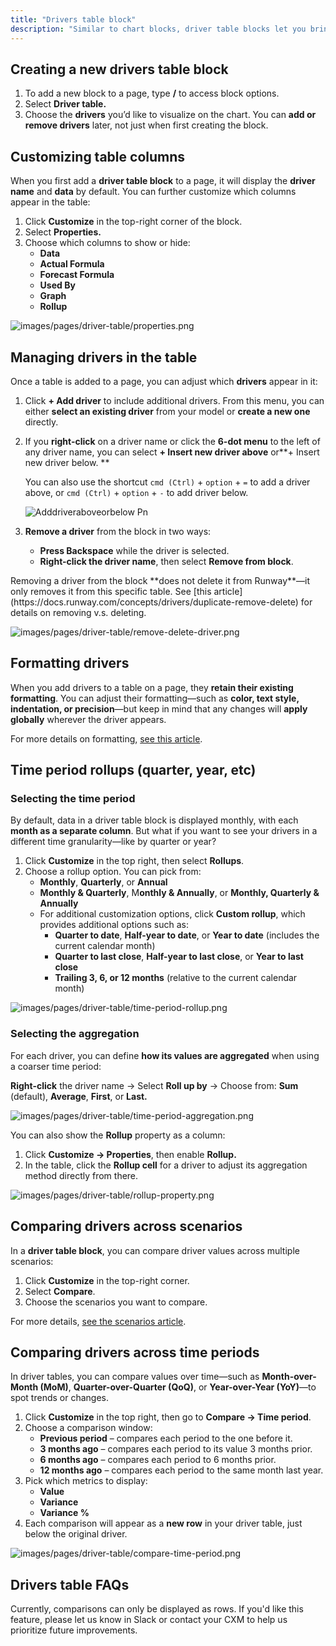 ```yaml
---
title: "Drivers table block"
description: "Similar to chart blocks, driver table blocks let you bring in drivers from across Runway onto a single page—but instead of visualizing them as charts, they are displayed in a table format."
---
```


## Creating a new drivers table block

1. To add a new block to a page, type **/** to access block options.
2. Select **Driver table.**
3. Choose the **drivers** you’d like to visualize on the chart. You can **add or remove drivers** later, not just when first creating the block.

## Customizing table columns

When you first add a **driver table block** to a page, it will display the **driver name** and **data** by default. You can further customize which columns appear in the table:

1. Click **Customize** in the top-right corner of the block.
2. Select **Properties.**
3. Choose which columns to show or hide:
   - **Data**
   - **Actual Formula**
   - **Forecast Formula**
   - **Used By**
   - **Graph**
   - **Rollup**

![images/pages/driver-table/properties.png](/images/pages/driver-table/properties.png)

## Managing drivers in the table

Once a table is added to a page, you can adjust which **drivers** appear in it:

1. Click **\+ Add driver** to include additional drivers. From this menu, you can either **select an existing driver** from your model or **create a new one** directly.
2. If you **right-click** on a driver name or click the **6-dot menu** to the left of any driver name, you can select **\+ Insert new driver above** or**\+ Insert new driver below. ** 

   You can also use the shortcut `cmd (Ctrl)` \+ `option` \+ `=` to add a driver above, or `cmd (Ctrl)` \+ `option` \+ `-` to add driver below.

   ![Adddriveraboveorbelow Pn](/images/drivers/basics/adddriveraboveorbelow.png)
3. **Remove a driver** from the block in two ways:
   - **Press Backspace** while the driver is selected.
   - **Right-click the driver name**, then select **Remove from block**.

<Check>
  Removing a driver from the block **does not delete it from Runway**—it only removes it from this specific table. See [this article](https://docs.runway.com/concepts/drivers/duplicate-remove-delete) for details on removing v.s. deleting.
</Check>

![images/pages/driver-table/remove-delete-driver.png](/images/pages/driver-table/remove-delete-driver.png)

## Formatting drivers

When you add drivers to a table on a page, they **retain their existing formatting**. You can adjust their formatting—such as **color, text style, indentation, or precision**—but keep in mind that any changes will **apply globally** wherever the driver appears.

For more details on formatting, [see this article](https://docs.runway.com/concepts/drivers/driver-formatting).

## Time period rollups (quarter, year, etc)

### Selecting the time period

By default, data in a driver table block is displayed monthly, with each **month as a separate column**. But what if you want to see your drivers in a different time granularity—like by quarter or year?

1. Click **Customize** in the top right, then select **Rollups**.
2. Choose a rollup option. You can pick from:
   - **Monthly**, **Quarterly**, or **Annual**
   - **Monthly & Quarterly**, M**onthly & Annually**, or **Monthly, Quarterly & Annually**
   - For additional customization options, click **Custom rollup**, which provides additional options such as:
     - **Quarter to date**, **Half-year to date**, or **Year to date** (includes the current calendar month)
     - **Quarter to last close**, **Half-year to last close**, or **Year to last close**
     - **Trailing 3, 6, or 12 months** (relative to the current calendar month)

![images/pages/driver-table/time-period-rollup.png](/images/pages/driver-table/time-period-rollup.png)

### Selecting the aggregation

For each driver, you can define **how its values are aggregated** when using a coarser time period:

**Right-click** the driver name → Select **Roll up by** → Choose from: **Sum** (default), **Average**, **First**, or **Last.**

![images/pages/driver-table/time-period-aggregation.png](/images/pages/driver-table/time-period-aggregation.png)

You can also show the **Rollup** property as a column:

1. Click **Customize → Properties**, then enable **Rollup.**
2. In the table, click the **Rollup cell** for a driver to adjust its aggregation method directly from there.

![images/pages/driver-table/rollup-property.png](/images/pages/driver-table/rollup-property.png)

## Comparing drivers across scenarios

In a **driver table block**, you can compare driver values across multiple scenarios:

1. Click **Customize** in the top-right corner.
2. Select **Compare**.
3. Choose the scenarios you want to compare.

For more details, [see the scenarios article](https://docs.runway.com/concepts/scenarios#comparing-scenarios).

## Comparing drivers across time periods

In driver tables, you can compare values over time—such as **Month-over-Month (MoM)**, **Quarter-over-Quarter (QoQ)**, or **Year-over-Year (YoY)**—to spot trends or changes.

1. Click **Customize** in the top right, then go to **Compare → Time period**.
2. Choose a comparison window:
   - **Previous period** – compares each period to the one before it.
   - **3 months ago** – compares each period to its value 3 months prior.
   - **6 months ago** – compares each period to 6 months prior.
   - **12 months ago** – compares each period to the same month last year.
3. Pick which metrics to display:
   - **Value**
   - **Variance**
   - **Variance %**
4. Each comparison will appear as a **new row** in your driver table, just below the original driver.

![images/pages/driver-table/compare-time-period.png](/images/pages/driver-table/compare-time-period.png)

## Drivers table FAQs

<Accordion title="Can time period comparisons be displayed as columns instead of rows?" icon="sparkles">
  Currently, comparisons can only be displayed as rows. If you'd like this feature, please let us know in Slack or contact your CXM to help us prioritize future improvements.
</Accordion>